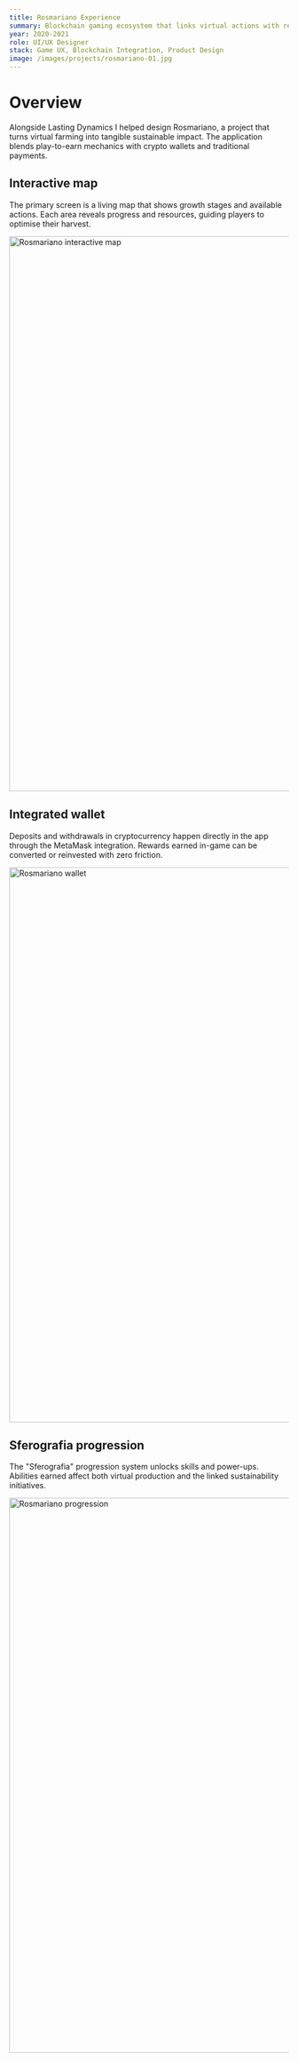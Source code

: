 ```yaml
---
title: Rosmariano Experience
summary: Blockchain gaming ecosystem that links virtual actions with real-world sustainability.
year: 2020-2021
role: UI/UX Designer
stack: Game UX, Blockchain Integration, Product Design
image: /images/projects/rosmariano-01.jpg
---
```


# Overview

Alongside Lasting Dynamics I helped design Rosmariano, a project that turns virtual farming into tangible sustainable impact. The application blends play-to-earn mechanics with crypto wallets and traditional payments.

## Interactive map

The primary screen is a living map that shows growth stages and available actions. Each area reveals progress and resources, guiding players to optimise their harvest.

<Image src="/images/projects/rosmariano-01.jpg" width="1600" height="1000" alt="Rosmariano interactive map" />

## Integrated wallet

Deposits and withdrawals in cryptocurrency happen directly in the app through the MetaMask integration. Rewards earned in-game can be converted or reinvested with zero friction.

<Image src="/images/projects/rosmariano-02.jpg" width="1600" height="1000" alt="Rosmariano wallet" />

## Sferografia progression

The "Sferografia" progression system unlocks skills and power-ups. Abilities earned affect both virtual production and the linked sustainability initiatives.

<Image src="/images/projects/rosmariano-03.jpg" width="1600" height="1000" alt="Rosmariano progression" />

